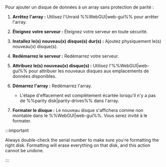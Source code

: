Pour ajouter un disque de données à un array sans protection de parité :

1. **Arrêtez l'array :** Utilisez l'Unraid %%WebGUI|web-gui%% pour arrêter l'array.

2. **Éteignez votre serveur :** Éteignez votre serveur en toute sécurité.

3. **Installez le(s) nouveau(x) disque(s) dur(s) :** Ajoutez physiquement le(s) nouveau(x) disque(s).

4. **Redémarrez le serveur :** Redémarrez votre serveur.

5. **Attribuez le(s) nouveau(x) disque(s) :** Utilisez l'%%WebGUI|web-gui%% pour attribuer les nouveaux disques aux emplacements de données disponibles.

6. **Démarrez l'array :** Redémarrez l'array.

   - L'étape d'effacement est complètement écartée lorsqu'il n'y a pas de %%parity disk|parity-drives%% dans l'array.

7. **Formater le disque :** Le nouveau disque s'affichera comme non montable dans le %%WebGUI|web-gui%%. Vous serez invité à le formater.

:::important

Always double-check the serial number to make sure you're formatting the right disk. Formatting will erase everything on that disk, and this action cannot be undone.

:::
